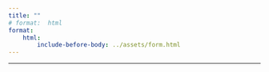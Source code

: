 ```yaml
---
title: ""
# format:  html
format:
    html:
        include-before-body: ../assets/form.html
---
```


<!-- ## Não há inscrições abertas no momento. -->

---
